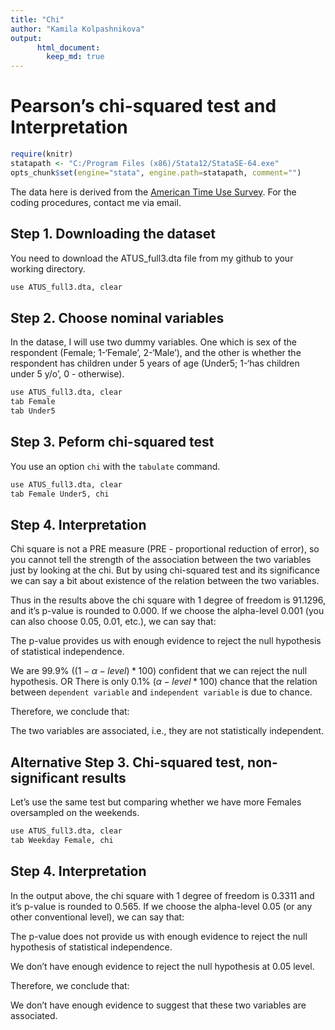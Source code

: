 ```yaml
---
title: "Chi"
author: "Kamila Kolpashnikova"
output:  
      html_document:  
        keep_md: true 
---
```


# Pearson's chi-squared test and Interpretation


```r
require(knitr)
statapath <- "C:/Program Files (x86)/Stata12/StataSE-64.exe"
opts_chunk$set(engine="stata", engine.path=statapath, comment="")
```

The data here is derived from the [American Time Use Survey](http://www.bls.gov/tus/). For the coding procedures, contact me via email.

## Step 1. Downloading the dataset
You need to download the ATUS_full3.dta file from my github to your working directory.

```r
use ATUS_full3.dta, clear
```



## Step 2. Choose nominal variables

In the datase, I will use two dummy variables. One which is sex of the respondent (Female; 1-'Female', 2-'Male'), and the other is whether the respondent has children under 5 years of age (Under5; 1-'has children under 5 y/o', 0 - otherwise).

```r
use ATUS_full3.dta, clear
tab Female
tab Under5
```

## Step 3. Peform chi-squared test

You use an option `chi` with the `tabulate` command.

```r
use ATUS_full3.dta, clear
tab Female Under5, chi 
```

## Step 4. Interpretation

Chi square is not a PRE measure (PRE - proportional reduction of error), so you cannot tell the strength of the association between the two variables just by looking at the chi. But by using chi-squared test and its significance we can say a bit about existence of the relation between the two variables.

Thus in the results above the chi square with 1 degree of freedom is 91.1296, and it's p-value is rounded to 0.000. If we choose the alpha-level 0.001 (you can also choose 0.05, 0.01, etc.), we can say that:

The p-value provides us with enough evidence to reject the null hypothesis of statistical independence.

We are 99.9% ($(1-\alpha-level)*100$) confident that we can reject the null hypothesis. 
OR 
There is only 0.1% ($\alpha-level*100$) chance that the relation between `dependent variable` and `independent variable` is due to chance.

Therefore, we conclude that:

The two variables are associated, i.e., they are not statistically independent.

## Alternative Step 3. Chi-squared test, non-significant results

Let's use the same test but comparing whether we have more Females oversampled on the weekends.

```r
use ATUS_full3.dta, clear
tab Weekday Female, chi
```

## Step 4. Interpretation

In the output above, the chi square with 1 degree of freedom is 0.3311 and it's p-value is rounded to 0.565. If we choose the alpha-level 0.05 (or any other conventional level), we can say that:

The p-value does not provide us with enough evidence to reject the null hypothesis of statistical independence.

We don't have enough evidence to reject the null hypothesis at 0.05 level. 

Therefore, we conclude that:

We don't have enough evidence to suggest that these two variables are associated.